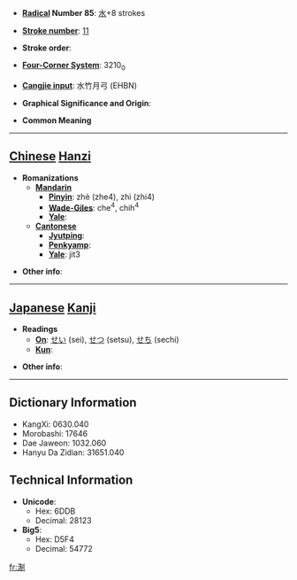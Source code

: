 * '''[[Wiktionary:Chinese radical index| Radical]] Number 85''': [[Wiktionary:Chinese radical index 水|水]]+8 strokes

* '''[[Wiktionary:Chinese total strokes index|Stroke number]]''': [[Wiktionary:Chinese total strokes index 11|11]]

* '''Stroke order''': 

* '''[[Wiktionary:Chinese four corner index|Four-Corner System]]''': 3210<sub>0</sub>

* '''[[Wiktionary:Chinese Cangjie index|Cangjie input]]''': 水竹月弓 (EHBN)

* '''Graphical Significance and Origin''': 

* '''Common Meaning'''

----

== [[Chinese]] [[Hanzi]] ==

* '''Romanizations'''
** '''[[Mandarin]]'''
*** '''[[Pinyin]]''': zhè (zhe4), zhì (zhi4)
*** '''[[Wade-Giles]]''': che<sup>4</sup>, chih<sup>4</sup>
*** '''[[Yale]]''': 
** '''[[Cantonese]]'''
*** '''[[Jyutping]]''':
*** '''[[Penkyamp]]''': 
*** '''[[Yale]]''': jit3

* '''Other info''': 

----

== [[Japanese]] [[Kanji]] ==

* '''Readings'''
** '''[[On]]''': [[せい]] (sei), [[せつ]] (setsu), [[せち]] (sechi)
** '''[[Kun]]''': 

* '''Other info''':  

----

== Dictionary Information ==

* KangXi: 0630.040
* Morobashi: 17646
* Dae Jaweon: 1032.060
* Hanyu Da Zidian: 31651.040

== Technical Information ==

* '''Unicode''':
** Hex: 6DDB
** Decimal: 28123
* '''Big5''':
** Hex: D5F4
** Decimal: 54772

[[fr:淛]]